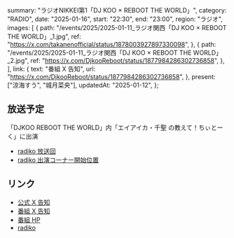   summary: "ラジオNIKKEI第1「DJ KOO × REBOOT THE WORLD」",
  category: "RADIO",
  date: "2025-01-16",
  start: "22:30",
  end: "23:00",
  region: "ラジオ",
  images: [
    {
      path: "/events/2025/2025-01-11_ラジオ関西「DJ KOO × REBOOT THE WORLD」_1.jpg",
      ref: "https://x.com/takanenofficial/status/1878003927897330098",
    },
    {
      path: "/events/2025/2025-01-11_ラジオ関西「DJ KOO × REBOOT THE WORLD」_2.jpg",
      ref: "https://x.com/DjkooReboot/status/1877984286302736858",
    },
  ],
  link: {
    text: "番組 X 告知",
    url: "https://x.com/DjkooReboot/status/1877984286302736858",
  },
  present: ["涼海すう", "城月菜央"],
  updatedAt: "2025-01-12",
};

## 放送予定

「DJKOO REBOOT THE WORLD」内「エイアイカ・千聖 の教えて！ちぃとーく」に出演

- [radiko 放送回](https://radiko.jp/#!/ts/RN1/20250116223000)
- [radiko 出演コーナー開始位置](https://radiko.jp/#!/ts/RN1/20250116224825)

## リンク

- [公式 X 告知](https://x.com/takanenofficial/status/1878003927897330098)
- [番組 X 告知](https://x.com/DjkooReboot/status/1877984286302736858)
- [番組 HP](https://djkoo-rtw.com/)
- [radiko](https://radiko.jp/#!/ts/RN1/20250116223000)
